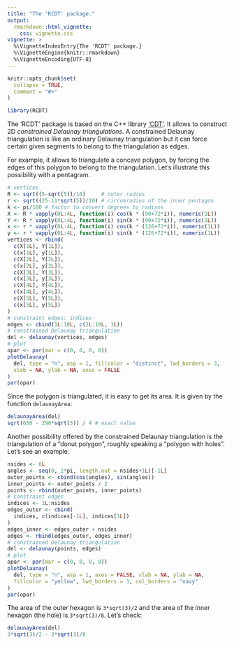 ---
title: "The 'RCDT' package."
output: 
  rmarkdown::html_vignette:
    css: vignette.css
vignette: >
  %\VignetteIndexEntry{The 'RCDT' package.}
  %\VignetteEngine{knitr::rmarkdown}
  %\VignetteEncoding{UTF-8}
---

```{r, include = FALSE}
knitr::opts_chunk$set(
  collapse = TRUE,
  comment = "#>"
)
```

```{r setup}
library(RCDT)
```

The 'RCDT' package is based on the C++ library 
['CDT'](https://github.com/artem-ogre/CDT). It allows to construct 2D 
*constrained Delaunay triangulations*. A constrained Delaunay triangulation is 
like an ordinary Delaunay triangulation but it can force certain given 
segments to belong to the triangulation as edges.

For example, it allows to triangulate a concave polygon, by forcing the edges 
of this polygon to belong to the triangulation. Let's illustrate this 
possibility with a pentagram.

```{r pentagram, fig.width=6, fig.height=6}
# vertices
R <- sqrt((5-sqrt(5))/10)     # outer radius
r <- sqrt((25-11*sqrt(5))/10) # circumradius of the inner pentagon
k <- pi/180 # factor to convert degrees to radians
X <- R * vapply(0L:4L, function(i) cos(k * (90+72*i)), numeric(1L))
Y <- R * vapply(0L:4L, function(i) sin(k * (90+72*i)), numeric(1L))
x <- r * vapply(0L:4L, function(i) cos(k * (126+72*i)), numeric(1L))
y <- r * vapply(0L:4L, function(i) sin(k * (126+72*i)), numeric(1L))
vertices <- rbind(
  c(X[1L], Y[1L]),
  c(x[1L], y[1L]),
  c(X[2L], Y[2L]),
  c(x[2L], y[2L]),
  c(X[3L], Y[3L]),
  c(x[3L], y[3L]),
  c(X[4L], Y[4L]),
  c(x[4L], y[4L]),
  c(X[5L], Y[5L]),
  c(x[5L], y[5L])
)
# constraint edges: indices
edges <- cbind(1L:10L, c(2L:10L, 1L))
# constrained Delaunay triangulation
del <- delaunay(vertices, edges)
# plot
opar <- par(mar = c(0, 0, 0, 0))
plotDelaunay(
  del, type = "n", asp = 1, fillcolor = "distinct", lwd_borders = 3,
  xlab = NA, ylab = NA, axes = FALSE
)
par(opar)
```

Since the polygon is triangulated, it is easy to get its area. It is given by 
the function `delaunayArea`:

```{r pentagram_area}
delaunayArea(del)
sqrt(650 - 290*sqrt(5)) / 4 # exact value
```

Another possibility offered by the constrained Delaunay triangulation is the 
triangulation of a "donut polygon", roughly speaking a "polygon with holes". 
Let's see an example.

```{r donut-hexagon, fig.width=6, fig.height=6}
nsides <- 6L
angles <- seq(0, 2*pi, length.out = nsides+1L)[-1L]
outer_points <- cbind(cos(angles), sin(angles))
inner_points <- outer_points / 2 
points <- rbind(outer_points, inner_points)
# constraint edges
indices <- 1L:nsides
edges_outer <- cbind(
  indices, c(indices[-1L], indices[1L])
)
edges_inner <- edges_outer + nsides
edges <- rbind(edges_outer, edges_inner)
# constrained Delaunay triangulation
del <- delaunay(points, edges) 
# plot
opar <- par(mar = c(0, 0, 0, 0))
plotDelaunay(
  del, type = "n", asp = 1, axes = FALSE, xlab = NA, ylab = NA, 
  fillcolor = "yellow", lwd_borders = 3, col_borders = "navy"
)
par(opar)
```

The area of the outer hexagon is `3*sqrt(3)/2` and the area of the inner 
hexagon (the hole) is `3*sqrt(3)/8`. Let's check:

```{r area_donut-hexagon}
delaunayArea(del)
3*sqrt(3)/2 - 3*sqrt(3)/8
```

